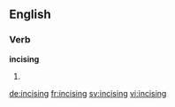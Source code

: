 ==English==

===Verb===
'''incising'''

# {{present participle of|incise}}

[[de:incising]]
[[fr:incising]]
[[sv:incising]]
[[vi:incising]]